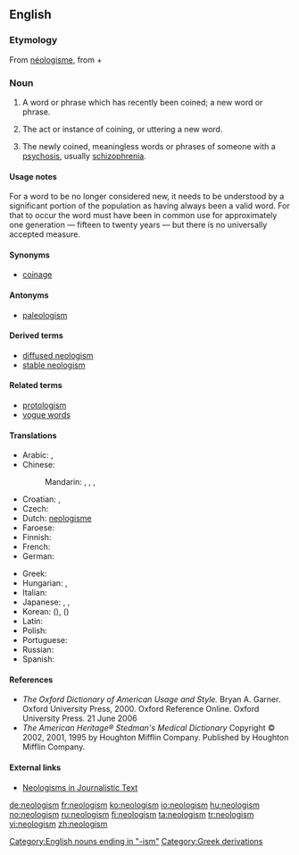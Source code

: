 {{selfref|See also [[Wiktionary:Neologisms]] and [[:Category:Neologisms]]}}
==English==
{{wikipedia}}

===Etymology===
From {{etyl|fr}} [[néologisme]], from {{etyl|grc}} {{term|sc=polytonic|νέο-||tr=neo-|new|lang=grc}} + {{term|sc=polytonic|λόγος||tr=logos|word|lang=grc}}

===Noun===
{{en-noun|s|-}}

# {{linguistics}} A word or phrase which has recently been coined; a new word or phrase.
# {{linguistics}} {{uncountable}} The act or instance of coining, or uttering a new word.
# {{linguistics}} The newly coined, meaningless words or phrases of someone with a [[psychosis]], usually [[schizophrenia]].

====Usage notes====
For a word to be no longer considered new, it needs to be understood by a significant portion of the population as having always been a valid word.  For that to occur the word must have been in common use for approximately one generation &mdash; fifteen to twenty years &mdash; but there is no universally accepted measure.

====Synonyms====
* [[coinage]]

====Antonyms====
* [[paleologism]]

====Derived terms====
* [[diffused neologism]]
* [[stable neologism]]

====Related terms====
* [[protologism]]
* [[vogue word]]s

====Translations====
{{trans-top|recently coined word}}
* Arabic: {{t|ar|تعبير جديد|m|tr=ta3biir jadiid|sc=Arab}},  {{t|ar|لفظة جديدة|f|tr=láfZa jadiida|sc=Arab}}
* Chinese:
*: Mandarin: {{t|zh|新詞語|sc=Hani}}, {{t|zh|新词语|tr=xīncíyǔ|sc=Hani}}, {{t|zh|新詞|sc=Hani}}, {{t|zh|新词|tr=xīncí|sc=Hani}}
* Croatian: {{t-|hr|neologizam|m}}, {{t-|hr|novotvorenica|f}}
* Czech: {{t-|cs|novotvar|m}}
* Dutch: [[neologisme]] {{n}}
* Faroese: {{t-|fo|nýggjyrði|n|xs=Faroese}}
* Finnish: {{t-|fi|uudismuodoste}}
* French: {{t+|fr|néologisme|m}}
* German: {{t+|de|Neologismus|m}}
{{trans-mid}}
* Greek: {{t+|el|νεολογισμός|m|tr=neologismós|sc=Grek}}
* Hungarian: {{t+|hu|neologizmus}}, {{t|hu|szóújítás}}
* Italian: {{t+|it|neologismo|m}}
* Japanese:  {{t|ja|新語|tr=しんご, shingo|sc=Jpan}},  {{t|ja|新造語|tr=しんぞうご, shinzōgo|sc=Jpan}},  {{t|ja|造語|tr=ぞうご, zōgo|sc=Jpan}}
* Korean:  {{t|ko|신어|tr=sineo|sc=Kore}} ({{t|ko|新語|sc=Kore}}),  {{t|ko|신조어|tr=sinjoeo|sc=Kore}} ({{t|ko|新造語|sc=Kore}})
* Latin: {{t-|la|neologismus|m}}
* Polish: {{t+|pl|neologizm|m}}
* Portuguese: {{t+|pt|neologismo|m}}
* Russian:  {{t|ru|неологизм|m|tr=neologízm|sc=Cyrl}}
* Spanish: {{t+|es|neologismo|m}}
{{trans-bottom}}

{{trans-top|instance of coinage}}
{{trans-mid}}
{{trans-bottom}}

{{trans-top|schizophrenic meaningless word}}
{{trans-mid}}
{{trans-bottom}}

====References====
* ''The Oxford Dictionary of American Usage and Style.''  Bryan A. Garner. Oxford University Press, 2000. Oxford Reference Online. Oxford University Press.  21 June 2006
* ''The American Heritage® Stedman's Medical Dictionary'' Copyright © 2002, 2001, 1995 by Houghton Mifflin Company. Published by Houghton Mifflin Company.

====External links====
* [http://rdues.uce.ac.uk/neologisms.shtml Neologisms in Journalistic Text]

[[Category:English nouns ending in "-ism"]]
[[Category:Greek derivations]]

[[de:neologism]]
[[fr:neologism]]
[[ko:neologism]]
[[io:neologism]]
[[hu:neologism]]
[[no:neologism]]
[[ru:neologism]]
[[fi:neologism]]
[[ta:neologism]]
[[tr:neologism]]
[[vi:neologism]]
[[zh:neologism]]